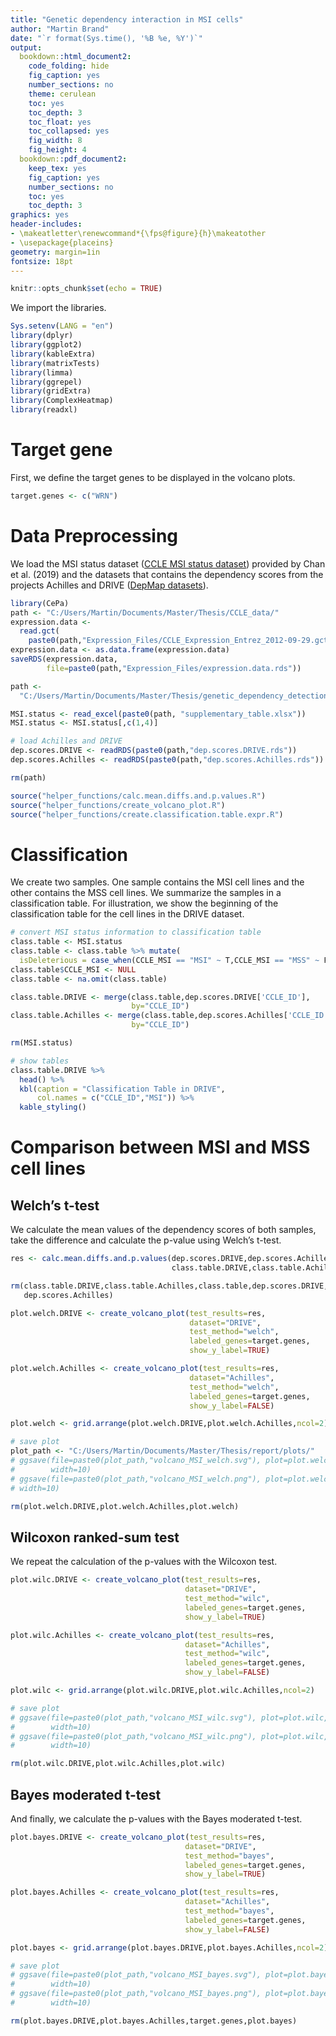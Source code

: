 ```yaml
---
title: "Genetic dependency interaction in MSI cells"
author: "Martin Brand"
date: "`r format(Sys.time(), '%B %e, %Y')`"
output:
  bookdown::html_document2:
    code_folding: hide
    fig_caption: yes
    number_sections: no
    theme: cerulean
    toc: yes
    toc_depth: 3
    toc_float: yes
    toc_collapsed: yes
    fig_width: 8 
    fig_height: 4 
  bookdown::pdf_document2:
    keep_tex: yes
    fig_caption: yes
    number_sections: no
    toc: yes
    toc_depth: 3
graphics: yes
header-includes:
- \makeatletter\renewcommand*{\fps@figure}{h}\makeatother
- \usepackage{placeins}
geometry: margin=1in
fontsize: 18pt
---
```


```r
knitr::opts_chunk$set(echo = TRUE)
```

We import the libraries.
```r
Sys.setenv(LANG = "en")
library(dplyr)
library(ggplot2)
library(kableExtra)
library(matrixTests)
library(limma)
library(ggrepel)
library(gridExtra)
library(ComplexHeatmap)
library(readxl)
```

# Target gene
First, we define the target genes to be displayed in the volcano plots.
```r
target.genes <- c("WRN")
```

# Data Preprocessing
We load the MSI status dataset ([CCLE MSI status dataset](https://www.nature.com/articles/s41586-019-1102-x#Sec32)) provided by Chan et al. (2019) and the datasets that contains the dependency scores from the projects Achilles and DRIVE ([DepMap datasets](https://figshare.com/articles/dataset/DepMap_Datasets_for_WRN_manuscript/7712756/1)).
```r
library(CePa)
path <- "C:/Users/Martin/Documents/Master/Thesis/CCLE_data/"
expression.data <- 
  read.gct(
    paste0(path,"Expression_Files/CCLE_Expression_Entrez_2012-09-29.gct"))
expression.data <- as.data.frame(expression.data)
saveRDS(expression.data,
        file=paste0(path,"Expression_Files/expression.data.rds"))
```

```r
path <- 
  "C:/Users/Martin/Documents/Master/Thesis/genetic_dependency_detection/data/"

MSI.status <- read_excel(paste0(path, "supplementary_table.xlsx"))
MSI.status <- MSI.status[,c(1,4)]

# load Achilles and DRIVE
dep.scores.DRIVE <- readRDS(paste0(path,"dep.scores.DRIVE.rds"))
dep.scores.Achilles <- readRDS(paste0(path,"dep.scores.Achilles.rds"))

rm(path)
```

```r
source("helper_functions/calc.mean.diffs.and.p.values.R")
source("helper_functions/create_volcano_plot.R")
source("helper_functions/create.classification.table.expr.R")
```


# Classification
We create two samples. One sample contains the MSI cell lines and the other contains the MSS cell lines. We summarize the samples in a classification table. For illustration, we show the beginning of the classification table for the cell lines in the DRIVE dataset.
```r
# convert MSI status information to classification table
class.table <- MSI.status
class.table <- class.table %>% mutate(
  isDeleterious = case_when(CCLE_MSI == "MSI" ~ T,CCLE_MSI == "MSS" ~ F))
class.table$CCLE_MSI <- NULL 
class.table <- na.omit(class.table)

class.table.DRIVE <- merge(class.table,dep.scores.DRIVE['CCLE_ID'],
                           by="CCLE_ID")
class.table.Achilles <- merge(class.table,dep.scores.Achilles['CCLE_ID'],
                           by="CCLE_ID")

rm(MSI.status)

# show tables
class.table.DRIVE %>%
  head() %>%
  kbl(caption = "Classification Table in DRIVE",
      col.names = c("CCLE_ID","MSI")) %>%
  kable_styling()
```


# Comparison between MSI and MSS cell lines
## Welch's t-test
We calculate the mean values of the dependency scores of both samples, take the difference and calculate the p-value using Welch's t-test.
```r
res <- calc.mean.diffs.and.p.values(dep.scores.DRIVE,dep.scores.Achilles,
                                    class.table.DRIVE,class.table.Achilles)

rm(class.table.DRIVE,class.table.Achilles,class.table,dep.scores.DRIVE,
   dep.scores.Achilles)
```

```r
plot.welch.DRIVE <- create_volcano_plot(test_results=res,
                                        dataset="DRIVE",
                                        test_method="welch",
                                        labeled_genes=target.genes,
                                        show_y_label=TRUE)

plot.welch.Achilles <- create_volcano_plot(test_results=res,
                                        dataset="Achilles",
                                        test_method="welch",
                                        labeled_genes=target.genes,
                                        show_y_label=FALSE)

plot.welch <- grid.arrange(plot.welch.DRIVE,plot.welch.Achilles,ncol=2)

# save plot
plot_path <- "C:/Users/Martin/Documents/Master/Thesis/report/plots/"
# ggsave(file=paste0(plot_path,"volcano_MSI_welch.svg"), plot=plot.welch,
#        width=10)
# ggsave(file=paste0(plot_path,"volcano_MSI_welch.png"), plot=plot.welch,
# width=10)

rm(plot.welch.DRIVE,plot.welch.Achilles,plot.welch)
```

## Wilcoxon ranked-sum test
We repeat the calculation of the p-values with the Wilcoxon test.
```r
plot.wilc.DRIVE <- create_volcano_plot(test_results=res,
                                       dataset="DRIVE",
                                       test_method="wilc",
                                       labeled_genes=target.genes,
                                       show_y_label=TRUE)

plot.wilc.Achilles <- create_volcano_plot(test_results=res,
                                       dataset="Achilles",
                                       test_method="wilc",
                                       labeled_genes=target.genes,
                                       show_y_label=FALSE)

plot.wilc <- grid.arrange(plot.wilc.DRIVE,plot.wilc.Achilles,ncol=2)

# save plot
# ggsave(file=paste0(plot_path,"volcano_MSI_wilc.svg"), plot=plot.wilc,
#        width=10)
# ggsave(file=paste0(plot_path,"volcano_MSI_wilc.png"), plot=plot.wilc,
#        width=10)

rm(plot.wilc.DRIVE,plot.wilc.Achilles,plot.wilc)
```


## Bayes moderated t-test
And finally, we calculate the p-values with the Bayes moderated t-test.
```r
plot.bayes.DRIVE <- create_volcano_plot(test_results=res,
                                       dataset="DRIVE",
                                       test_method="bayes",
                                       labeled_genes=target.genes,
                                       show_y_label=TRUE)

plot.bayes.Achilles <- create_volcano_plot(test_results=res,
                                       dataset="Achilles",
                                       test_method="bayes",
                                       labeled_genes=target.genes,
                                       show_y_label=FALSE)

plot.bayes <- grid.arrange(plot.bayes.DRIVE,plot.bayes.Achilles,ncol=2)

# save plot
# ggsave(file=paste0(plot_path,"volcano_MSI_bayes.svg"), plot=plot.bayes,
#        width=10)
# ggsave(file=paste0(plot_path,"volcano_MSI_bayes.png"), plot=plot.bayes,
#        width=10)

rm(plot.bayes.DRIVE,plot.bayes.Achilles,target.genes,plot.bayes)
```